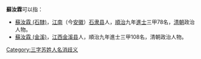 '''蘇汝霖'''可以指：
* [[蘇汝霖_(石隸)|蘇汝霖 (石隸)]]，[[江南|江南]]（今[[安徽|安徽]]）[[石隶县|石隶县]]人，[[順治|順治]]九年[[進士|進士]]三甲78名，[[清朝|清朝]]政治人物。
* [[蘇汝霖_(金溪)|蘇汝霖 (金溪)]]，[[江西|江西]][[金溪县|金溪县]]人，順治九年進士三甲108名，清朝政治人物。
{{disambig}}

[[Category:三字苏姓人名消歧义|Category:三字苏姓人名消歧义]]